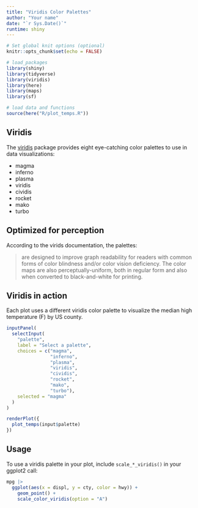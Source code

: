 ```yaml
---
title: "Viridis Color Palettes"
author: "Your name"
date: "`r Sys.Date()`"
runtime: shiny
---
```


<!--This R Markdown document is made interactive using Shiny. Unlike the more traditional workflow of creating static reports, you can now create documents that allow your readers to change the assumptions underlying your analysis and see the results immediately. 

To learn more, see [Interactive Documents](http://rmarkdown.rstudio.com/authoring_shiny.html).-->

```r
# Set global knit options (optional)
knitr::opts_chunk$set(echo = FALSE)

# load_packages
library(shiny)
library(tidyverse)
library(viridis)
library(here)
library(maps)
library(sf)

# load data and functions
source(here("R/plot_temps.R"))
```

## Viridis

The [viridis](https://sjmgarnier.github.io/viridis/) package provides eight eye-catching color palettes to use in data visualizations:

- magma
- inferno
- plasma
- viridis
- cividis
- rocket
- mako
- turbo

## Optimized for perception

According to the virids documentation, the palettes:

> are designed to improve graph readability for readers with common forms of color blindness and/or color vision deficiency. The color maps are also perceptually-uniform, both in regular form and also when converted to black-and-white for printing.

## Viridis in action

Each plot uses a different viridis color palette to visualize the median high temperature (F) by US county.

```r
inputPanel(
  selectInput(
    "palette", 
    label = "Select a palette",
    choices = c("magma",
                "inferno",
                "plasma", 
                "viridis", 
                "cividis", 
                "rocket", 
                "mako", 
                "turbo"), 
    selected = "magma"
  )
)

renderPlot({
  plot_temps(input$palette)
})
```

## Usage

To use a viridis palette in your plot, include `scale_*_viridis()` in your ggplot2 call:

```r
mpg |>  
  ggplot(aes(x = displ, y = cty, color = hwy)) +
    geom_point() +
    scale_color_viridis(option = "A")
```

